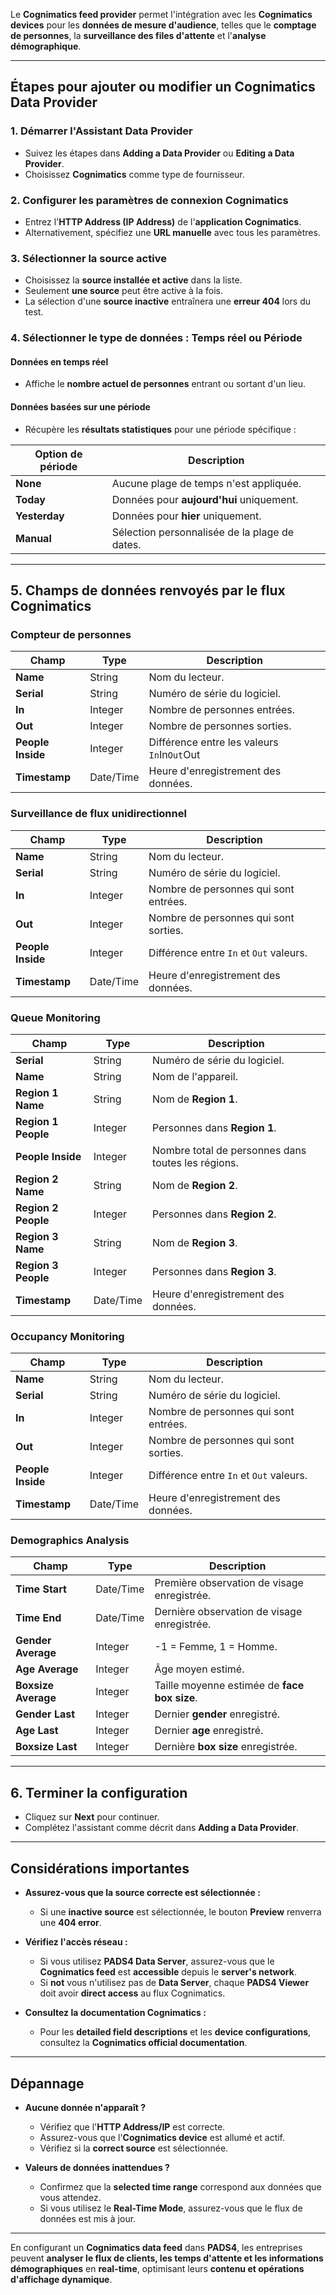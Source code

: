 Le **Cognimatics feed provider** permet l'intégration avec les **Cognimatics devices** pour les **données de mesure d'audience**, telles que le **comptage de personnes**, la **surveillance des files d'attente** et l'**analyse démographique**.

***

## **Étapes pour ajouter ou modifier un Cognimatics Data Provider**

### **1. Démarrer l'Assistant Data Provider**

* Suivez les étapes dans **Adding a Data Provider** ou **Editing a Data Provider**.
* Choisissez **Cognimatics** comme type de fournisseur.

### **2. Configurer les paramètres de connexion Cognimatics**

* Entrez l'**HTTP Address (IP Address)** de l'**application Cognimatics**.
* Alternativement, spécifiez une **URL manuelle** avec tous les paramètres.

### **3. Sélectionner la source active**

* Choisissez la **source installée et active** dans la liste.
* Seulement **une source** peut être active à la fois.
* La sélection d'une **source inactive** entraînera une **erreur 404** lors du test.

### **4. Sélectionner le type de données : Temps réel ou Période**

#### **Données en temps réel**

* Affiche le **nombre actuel de personnes** entrant ou sortant d'un lieu.

#### **Données basées sur une période**

* Récupère les **résultats statistiques** pour une période spécifique :

| Option de période | Description                                   |
| ----------------- | --------------------------------------------- |
| **None**          | Aucune plage de temps n'est appliquée.        |
| **Today**         | Données pour **aujourd'hui** uniquement.      |
| **Yesterday**     | Données pour **hier** uniquement.             |
| **Manual**        | Sélection personnalisée de la plage de dates. |

***

## **5. Champs de données renvoyés par le flux Cognimatics**

### **Compteur de personnes**

| Champ             | Type      | Description                                 |
| ----------------- | --------- | ------------------------------------------- |
| **Name**          | String    | Nom du lecteur.                             |
| **Serial**        | String    | Numéro de série du logiciel.                |
| **In**            | Integer   | Nombre de personnes entrées.                |
| **Out**           | Integer   | Nombre de personnes sorties.                |
| **People Inside** | Integer   | Différence entre les valeurs `In`In`Out`Out |
| **Timestamp**     | Date/Time | Heure d'enregistrement des données.         |

### **Surveillance de flux unidirectionnel**

| Champ             | Type      | Description                             |
| ----------------- | --------- | --------------------------------------- |
| **Name**          | String    | Nom du lecteur.                         |
| **Serial**        | String    | Numéro de série du logiciel.            |
| **In**            | Integer   | Nombre de personnes qui sont entrées.   |
| **Out**           | Integer   | Nombre de personnes qui sont sorties.   |
| **People Inside** | Integer   | Différence entre `In` et `Out` valeurs. |
| **Timestamp**     | Date/Time | Heure d'enregistrement des données.     |

### **Queue Monitoring**

| Champ               | Type      | Description                                        |
| ------------------- | --------- | -------------------------------------------------- |
| **Serial**          | String    | Numéro de série du logiciel.                       |
| **Name**            | String    | Nom de l'appareil.                                 |
| **Region 1 Name**   | String    | Nom de **Region 1**.                               |
| **Region 1 People** | Integer   | Personnes dans **Region 1**.                       |
| **People Inside**   | Integer   | Nombre total de personnes dans toutes les régions. |
| **Region 2 Name**   | String    | Nom de **Region 2**.                               |
| **Region 2 People** | Integer   | Personnes dans **Region 2**.                       |
| **Region 3 Name**   | String    | Nom de **Region 3**.                               |
| **Region 3 People** | Integer   | Personnes dans **Region 3**.                       |
| **Timestamp**       | Date/Time | Heure d'enregistrement des données.                |

### **Occupancy Monitoring**

| Champ             | Type      | Description                             |
| ----------------- | --------- | --------------------------------------- |
| **Name**          | String    | Nom du lecteur.                         |
| **Serial**        | String    | Numéro de série du logiciel.            |
| **In**            | Integer   | Nombre de personnes qui sont entrées.   |
| **Out**           | Integer   | Nombre de personnes qui sont sorties.   |
| **People Inside** | Integer   | Différence entre `In` et `Out` valeurs. |
| **Timestamp**     | Date/Time | Heure d'enregistrement des données.     |

### **Demographics Analysis**

| Champ               | Type      | Description                                  |
| ------------------- | --------- | -------------------------------------------- |
| **Time Start**      | Date/Time | Première observation de visage enregistrée.  |
| **Time End**        | Date/Time | Dernière observation de visage enregistrée.  |
| **Gender Average**  | Integer   | -1 = Femme, 1 = Homme.                       |
| **Age Average**     | Integer   | Âge moyen estimé.                            |
| **Boxsize Average** | Integer   | Taille moyenne estimée de **face box size**. |
| **Gender Last**     | Integer   | Dernier **gender** enregistré.               |
| **Age Last**        | Integer   | Dernier **age** enregistré.                  |
| **Boxsize Last**    | Integer   | Dernière **box size** enregistrée.           |

***

## **6. Terminer la configuration**

* Cliquez sur **Next** pour continuer.
* Complétez l'assistant comme décrit dans **Adding a Data Provider**.

***

## **Considérations importantes**

* **Assurez-vous que la source correcte est sélectionnée :**
  * Si une **inactive source** est sélectionnée, le bouton **Preview** renverra une **404 error**.

* **Vérifiez l'accès réseau :**
  * Si vous utilisez **PADS4 Data Server**, assurez-vous que le **Cognimatics feed** est **accessible** depuis le **server's network**.
  * Si **not** vous n'utilisez pas de **Data Server**, chaque **PADS4 Viewer** doit avoir **direct access** au flux Cognimatics.

* **Consultez la documentation Cognimatics :**
  * Pour les **detailed field descriptions** et les **device configurations**, consultez la **Cognimatics official documentation**.

***

## **Dépannage**

* **Aucune donnée n'apparaît ?**
  * Vérifiez que l'**HTTP Address/IP** est correcte.
  * Assurez-vous que l'**Cognimatics device** est allumé et actif.
  * Vérifiez si la **correct source** est sélectionnée.

* **Valeurs de données inattendues ?**
  * Confirmez que la **selected time range** correspond aux données que vous attendez.
  * Si vous utilisez le **Real-Time Mode**, assurez-vous que le flux de données est mis à jour.

***

En configurant un **Cognimatics data feed** dans **PADS4**, les entreprises peuvent **analyser le flux de clients, les temps d'attente et les informations démographiques** en **real-time**, optimisant leurs **contenu et opérations d'affichage dynamique**.
